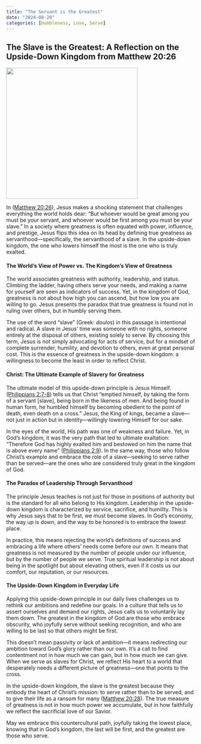 ```yaml
---
title: "The Servant is the Greatest"
date: "2024-08-20"
categories: [Humbleness, Love, Serve]
---
```


## The Slave is the Greatest: A Reflection on the Upside-Down Kingdom from Matthew 20:26

![](service.jpeg){fig-align="center" width="350"}

In ([Matthew 20:26](https://www.bible.com/bible/59/mat.20.26){target="_blank"}), Jesus makes a shocking statement that challenges everything the world holds dear: “But whoever would be great among you must be your servant, and whoever would be first among you must be your slave.” In a society where greatness is often equated with power, influence, and prestige, Jesus flips this idea on its head by defining true greatness as servanthood—specifically, the servanthood of a slave. In the upside-down kingdom, the one who lowers himself the most is the one who is truly exalted.

#### The World’s View of Power vs. The Kingdom’s View of Greatness

The world associates greatness with authority, leadership, and status. Climbing the ladder, having others serve your needs, and making a name for yourself are seen as indicators of success. Yet, in the kingdom of God, greatness is not about how high you can ascend, but how low you are willing to go. Jesus presents the paradox that true greatness is found not in ruling over others, but in humbly serving them.

The use of the word “slave” (Greek: *doulos*) in this passage is intentional and radical. A slave in Jesus’ time was someone with no rights, someone entirely at the disposal of others, existing solely to serve. By choosing this term, Jesus is not simply advocating for acts of service, but for a mindset of complete surrender, humility, and devotion to others, even at great personal cost. This is the essence of greatness in the upside-down kingdom: a willingness to become the least in order to reflect Christ.

#### Christ: The Ultimate Example of Slavery for Greatness

The ultimate model of this upside-down principle is Jesus Himself. ([Philippians 2:7-8](https://www.bible.com/bible/59/php.2.7-8){target="_blank"}) tells us that Christ “emptied himself, by taking the form of a servant \[slave\], being born in the likeness of men. And being found in human form, he humbled himself by becoming obedient to the point of death, even death on a cross.” Jesus, the King of kings, became a slave—not just in action but in identity—willingly lowering Himself for our sake.

In the eyes of the world, His path was one of weakness and failure. Yet, in God’s kingdom, it was the very path that led to ultimate exaltation: “Therefore God has highly exalted him and bestowed on him the name that is above every name” ([Philippians 2:9](https://www.bible.com/bible/59/php.2.9){target="_blank"}). In the same way, those who follow Christ’s example and embrace the role of a slave—seeking to serve rather than be served—are the ones who are considered truly great in the kingdom of God.

#### The Paradox of Leadership Through Servanthood

The principle Jesus teaches is not just for those in positions of authority but is the standard for all who belong to His kingdom. Leadership in the upside-down kingdom is characterized by service, sacrifice, and humility. This is why Jesus says that to be first, we must become slaves. In God’s economy, the way up is down, and the way to be honored is to embrace the lowest place.

In practice, this means rejecting the world’s definitions of success and embracing a life where others’ needs come before our own. It means that greatness is not measured by the number of people under our influence, but by the number of people we serve. True spiritual leadership is not about being in the spotlight but about elevating others, even if it costs us our comfort, our reputation, or our resources.

#### The Upside-Down Kingdom in Everyday Life

Applying this upside-down principle in our daily lives challenges us to rethink our ambitions and redefine our goals. In a culture that tells us to assert ourselves and demand our rights, Jesus calls us to voluntarily lay them down. The greatest in the kingdom of God are those who embrace obscurity, who joyfully serve without seeking recognition, and who are willing to be last so that others might be first.

This doesn’t mean passivity or lack of ambition—it means redirecting our ambition toward God’s glory rather than our own. It’s a call to find contentment not in how much we can gain, but in how much we can give. When we serve as slaves for Christ, we reflect His heart to a world that desperately needs a different picture of greatness—one that points to the cross.

In the upside-down kingdom, the slave is the greatest because they embody the heart of Christ’s mission: to serve rather than to be served, and to give their life as a ransom for many ([Matthew 20:28](https://www.bible.com/bible/59/mat.20.28){target="_blank"}). The true measure of greatness is not in how much power we accumulate, but in how faithfully we reflect the sacrificial love of our Savior.

May we embrace this countercultural path, joyfully taking the lowest place, knowing that in God’s kingdom, the last will be first, and the greatest are those who serve.
